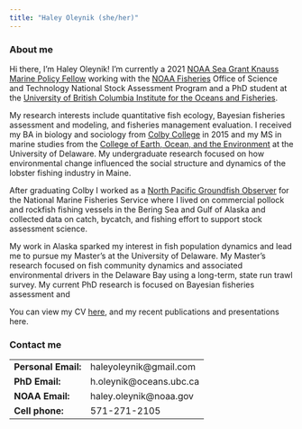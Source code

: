 ```yaml
---
title: "Haley Oleynik (she/her)"
---
```

### About me 

Hi there, I'm Haley Oleynik! I'm currently a 2021 [NOAA Sea Grant Knauss Marine Policy Fellow](https://seagrant.noaa.gov/Knauss-Fellowship-Program) working with the [NOAA Fisheries](https://www.fisheries.noaa.gov/) Office of Science and Technology National Stock Assessment Program and a PhD student at the [University of British Columbia Institute for the Oceans and Fisheries](https://oceans.ubc.ca/).

My research interests include quantitative fish ecology, Bayesian fisheries assessment and modeling, and fisheries management evaluation. I received my BA in biology and sociology from [Colby College](https://www.colby.edu/) in 2015 and my MS in marine studies from the [College of Earth, Ocean, and the Environment](https://www.udel.edu/academics/colleges/ceoe/) at the University of Delaware. My undergraduate research focused on how environmental change influenced the social structure and dynamics of the lobster fishing industry in Maine. 

After graduating Colby I worked as a [North Pacific Groundfish Observer](https://www.fisheries.noaa.gov/alaska/fisheries-observers/north-pacific-observer-program) for the National Marine Fisheries Service where I lived on commercial pollock and rockfish fishing vessels in the Bering Sea and Gulf of Alaska and collected data on catch, bycatch, and fishing effort to support stock assessment science. 

My work in Alaska sparked my interest in fish population dynamics and lead me to pursue my Master's at the University of Delaware. My Master's research focused on fish community dynamics and associated environmental drivers in the Delaware Bay using a long-term, state run trawl survey. My current PhD research is focused on Bayesian fisheries assessment and 

You can view my CV [here](https://haleyoleynik-noaa.github.io/HaleyOleynik/collaborate.html), and my recent publications and presentations here.


### Contact me 
|  |  | 
| ------------ | -------------- | 
| **Personal Email:** | haleyoleynik@gmail.com | 
| **PhD Email:** | h.oleynik@oceans.ubc.ca |
| **NOAA Email:** | haley.oleynik@noaa.gov |
| **Cell phone:** | 571-271-2105 | 
